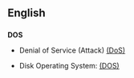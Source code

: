 ==English==
==={{acronym}}===
'''DOS'''
* {{computing}} Denial of Service (Attack) [[w:Denial-of-service attack|(DoS)]]
* {{computing}} Disk Operating System: [[w:DOS|(DOS)]]